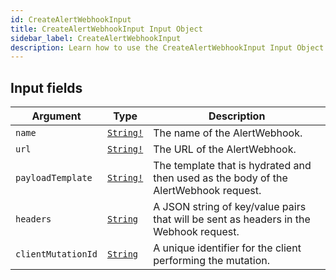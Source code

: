 ```yaml
---
id: CreateAlertWebhookInput
title: CreateAlertWebhookInput Input Object
sidebar_label: CreateAlertWebhookInput
description: Learn how to use the CreateAlertWebhookInput Input Object for Builder's API.
---
```


## Input fields

| Argument           | Type                                      | Description                                                                           |
| ------------------ | ----------------------------------------- | ------------------------------------------------------------------------------------- |
| `name`             | [`String!`](/composer/builder/api/schema/scalar/String.mdx) | The name of the AlertWebhook.                                                         |
| `url`              | [`String!`](/composer/builder/api/schema/scalar/String.mdx) | The URL of the AlertWebhook.                                                          |
| `payloadTemplate`  | [`String!`](/composer/builder/api/schema/scalar/String.mdx) | The template that is hydrated and then used as the body of the AlertWebhook request.  |
| `headers`          | [`String`](/composer/builder/api/schema/scalar/String.mdx)  | A JSON string of key/value pairs that will be sent as headers in the Webhook request. |
| `clientMutationId` | [`String`](/composer/builder/api/schema/scalar/String.mdx)  | A unique identifier for the client performing the mutation.                           |
